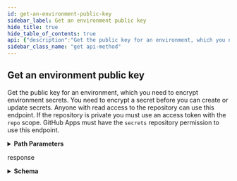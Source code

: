 ```yaml
---
id: get-an-environment-public-key
sidebar_label: Get an environment public key
hide_title: true
hide_table_of_contents: true
api: {"description":"Get the public key for an environment, which you need to encrypt environment secrets. You need to encrypt a secret before you can create or update secrets. Anyone with read access to the repository can use this endpoint. If the repository is private you must use an access token with the `repo` scope. GitHub Apps must have the `secrets` repository permission to use this endpoint.","externalDocs":{"description":"API method documentation","url":"https://docs.github.com/rest/reference/actions#get-an-environment-public-key"},"operationId":"actions/get-environment-public-key","parameters":[{"in":"path","name":"repository_id","required":true,"schema":{"type":"integer"}},{"description":"The name of the environment","in":"path","name":"environment_name","required":true,"schema":{"type":"string"}}],"responses":{"200":{"content":{"application/json":{"examples":{"default":{"value":{"key":"2Sg8iYjAxxmI2LvUXpJjkYrMxURPc8r+dB7TJyvv1234","key_id":"012345678912345678"}}},"schema":{"description":"The public key used for setting Actions Secrets.","properties":{"created_at":{"example":"2011-01-26T19:01:12.000Z","type":"string"},"id":{"example":2,"type":"integer"},"key":{"description":"The Base64 encoded public key.","example":"hBT5WZEj8ZoOv6TYJsfWq7MxTEQopZO5/IT3ZCVQPzs=","type":"string"},"key_id":{"description":"The identifier for the key.","example":"1234567","type":"string"},"title":{"example":"ssh-rsa AAAAB3NzaC1yc2EAAA","type":"string"},"url":{"example":"https://api.github.com/user/keys/2","type":"string"}},"required":["key_id","key"],"title":"ActionsPublicKey","type":"object"}}},"description":"response"}},"tags":["actions"],"x-github":{"category":"actions","enabledForGitHubApps":true,"githubCloudOnly":false,"previews":[],"subcategory":"secrets"},"method":"get","path":"/repositories/{repository_id}/environments/{environment_name}/secrets/public-key","servers":[{"url":"https://api.github.com"}],"info":{"contact":{"name":"Support","url":"https://support.github.com/contact"},"description":"GitHub's v3 REST API.","license":{"name":"MIT","url":"https://spdx.org/licenses/MIT"},"termsOfService":"https://docs.github.com/articles/github-terms-of-service","title":"GitHub v3 REST API","version":"1.1.4","x-apisguru-categories":["collaboration","developer_tools"],"x-logo":{"url":"https://twitter.com/github/profile_image?size=original"},"x-origin":[{"format":"openapi","url":"https://raw.githubusercontent.com/github/rest-api-description/main/descriptions/api.github.com/api.github.com.json","version":"3.0"}],"x-providerName":"github.com"},"postman":{"name":"Get an environment public key","description":{"content":"Get the public key for an environment, which you need to encrypt environment secrets. You need to encrypt a secret before you can create or update secrets. Anyone with read access to the repository can use this endpoint. If the repository is private you must use an access token with the `repo` scope. GitHub Apps must have the `secrets` repository permission to use this endpoint.","type":"text/plain"},"url":{"path":["repositories",":repository_id","environments",":environment_name","secrets","public-key"],"host":["{{baseUrl}}"],"query":[],"variable":[{"disabled":false,"description":{"content":"(Required) ","type":"text/plain"},"type":"any","value":"","key":"repository_id"},{"disabled":false,"description":{"content":"(Required) The name of the environment","type":"text/plain"},"type":"any","value":"","key":"environment_name"}]},"header":[{"key":"Accept","value":"application/json"}],"method":"GET"}}
sidebar_class_name: "get api-method"
---
```



## Get an environment public key



Get the public key for an environment, which you need to encrypt environment secrets. You need to encrypt a secret before you can create or update secrets. Anyone with read access to the repository can use this endpoint. If the repository is private you must use an access token with the `repo` scope. GitHub Apps must have the `secrets` repository permission to use this endpoint.

<details style={{"marginBottom":"1rem"}}><summary style={{}}><strong>Path Parameters</strong></summary><div><ul><ParamsItem className={"paramsItem"} param={{"in":"path","name":"repository_id","required":true,"schema":{"type":"integer"}}}></ParamsItem><ParamsItem className={"paramsItem"} param={{"description":"The name of the environment","in":"path","name":"environment_name","required":true,"schema":{"type":"string"}}}></ParamsItem></ul></div></details><div><ApiTabs><TabItem label={"200"} value={"200"}><div>

response

</div><div><details style={{}}><summary style={{"textAlign":"left"}}><strong>Schema</strong></summary><div style={{"textAlign":"left","marginLeft":"1rem"}}></div><ul style={{"marginLeft":"1rem"}}><SchemaItem collapsible={false} name={"created_at"} required={false} schemaDescription={undefined} schemaName={"string"} qualifierMessage={undefined}></SchemaItem><SchemaItem collapsible={false} name={"id"} required={false} schemaDescription={undefined} schemaName={"integer"} qualifierMessage={undefined}></SchemaItem><SchemaItem collapsible={false} name={"key"} required={true} schemaDescription={"The Base64 encoded public key."} schemaName={"string"} qualifierMessage={undefined}></SchemaItem><SchemaItem collapsible={false} name={"key_id"} required={true} schemaDescription={"The identifier for the key."} schemaName={"string"} qualifierMessage={undefined}></SchemaItem><SchemaItem collapsible={false} name={"title"} required={false} schemaDescription={undefined} schemaName={"string"} qualifierMessage={undefined}></SchemaItem><SchemaItem collapsible={false} name={"url"} required={false} schemaDescription={undefined} schemaName={"string"} qualifierMessage={undefined}></SchemaItem></ul></details></div></TabItem></ApiTabs></div>
      